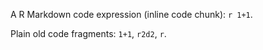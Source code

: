 A R Markdown code expression (inline code chunk): `r 1+1`.

Plain old code fragments: `1+1`, `r2d2`, `r`.
